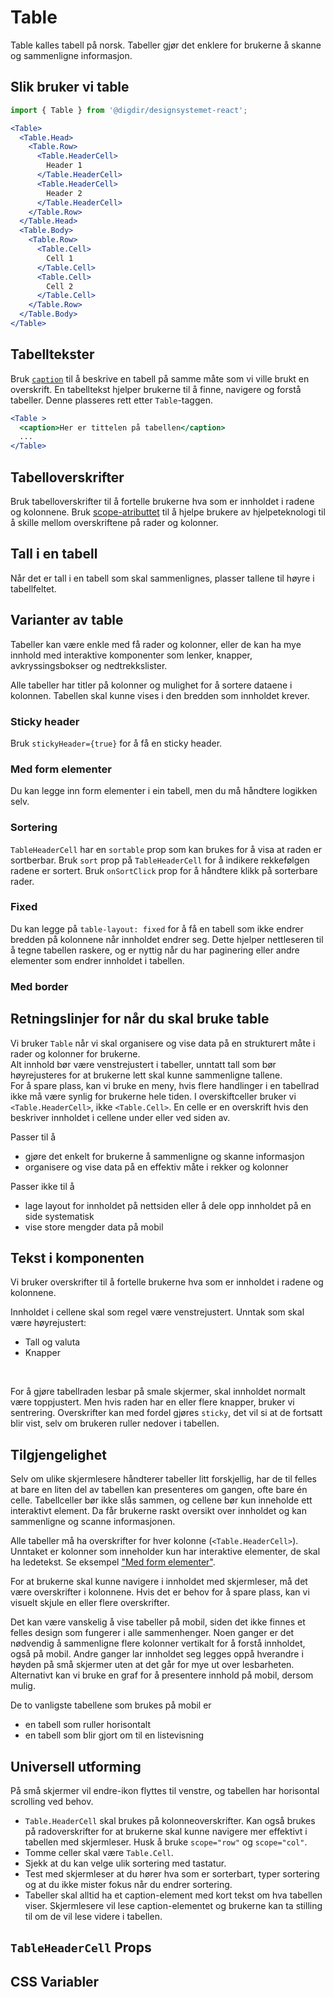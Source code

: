 

<Meta of={TableStories} />

# Table

Table kalles tabell på norsk. Tabeller gjør det enklere for brukerne å skanne og sammenligne informasjon.   

<Primary />
<Controls />

## Slik bruker vi table

```jsx
import { Table } from '@digdir/designsystemet-react';

<Table>
  <Table.Head>
    <Table.Row>
      <Table.HeaderCell>
        Header 1
      </Table.HeaderCell>
      <Table.HeaderCell>
        Header 2
      </Table.HeaderCell>
    </Table.Row>
  </Table.Head>
  <Table.Body>
    <Table.Row>
      <Table.Cell>
        Cell 1
      </Table.Cell>
      <Table.Cell>
        Cell 2
      </Table.Cell>
    </Table.Row>
  </Table.Body>
</Table>
```

## Tabelltekster

Bruk [`caption`](https://developer.mozilla.org/en-US/docs/Web/HTML/Element/caption) til å beskrive en tabell 
på samme måte som vi ville brukt en overskrift.
En tabelltekst hjelper brukerne til å finne, navigere og forstå tabeller.
Denne plasseres rett etter `Table`-taggen.

```jsx
<Table >
  <caption>Her er tittelen på tabellen</caption>
  ...
</Table>
```

## Tabelloverskrifter

Bruk tabelloverskrifter til å fortelle brukerne hva som er innholdet i radene og kolonnene. 
Bruk [scope-atributtet](https://developer.mozilla.org/en-US/docs/Web/HTML/Element/th#scope) til å hjelpe brukere av hjelpeteknologi til å 
skille mellom overskriftene på rader og kolonner.  

## Tall i en tabell

Når det er tall i en tabell som skal sammenlignes, plasser tallene til høyre i tabellfeltet.

## Varianter av table

Tabeller kan være enkle med få rader og kolonner, eller de kan ha mye innhold med interaktive komponenter som lenker, knapper, 
avkryssingsbokser og nedtrekkslister. 

Alle tabeller har titler på kolonner og mulighet for å sortere dataene i kolonnen. 
Tabellen skal kunne vises i den bredden som innholdet krever.   

### Sticky header

Bruk `stickyHeader={true}` for å få en sticky header.

<Canvas of={TableStories.StickyHeader} />

### Med form elementer

Du kan legge inn form elementer i ein tabell, men du må håndtere logikken selv.

<Canvas of={TableStories.WithFormElements} />

### Sortering

`TableHeaderCell` har en `sortable` prop som kan brukes for å visa at raden er sortberbar.
Bruk `sort` prop på `TableHeaderCell` for å indikere rekkefølgen radene er sortert.
Bruk `onSortClick` prop for å håndtere klikk på sorterbare rader.

<Canvas of={TableStories.Sortable} />

### Fixed

Du kan legge på `table-layout: fixed` for å få en tabell som ikke endrer bredden på kolonnene når innholdet endrer seg.
Dette hjelper nettleseren til å tegne tabellen raskere, og er nyttig når du har paginering eller andre elementer som endrer innholdet i tabellen.

<Canvas of={TableStories.FixedTable} />

### Med border

<Canvas of={TableStories.WithBorder} />

## Retningslinjer for når du skal bruke table

Vi bruker `Table` når vi skal organisere og vise data på en strukturert måte i rader og kolonner for brukerne.  
Alt innhold bør være venstrejustert i tabeller, unntatt tall som bør høyrejusteres for at brukerne lett skal kunne sammenligne tallene.  
For å spare plass, kan vi bruke en meny, hvis flere handlinger i en tabellrad ikke må være synlig for brukerne hele tiden. 
I overskiftceller bruker vi `<Table.HeaderCell>`, ikke `<Table.Cell>`. En celle er en overskrift hvis den beskriver 
innholdet i cellene under eller ved siden av.

Passer til å
- gjøre det enkelt for brukerne å sammenligne og skanne informasjon
- organisere og vise data på en effektiv måte i rekker og kolonner

Passer ikke til å 
- lage layout for innholdet på nettsiden eller å dele opp innholdet på en side systematisk
- vise store mengder data på mobil

## Tekst i komponenten

Vi bruker overskrifter til å fortelle brukerne hva som er innholdet i radene og kolonnene.

Innholdet i cellene skal som regel være venstrejustert.
Unntak som skal være høyrejustert:
- Tall og valuta
- Knapper

<br />

For å gjøre tabellraden lesbar på smale skjermer, skal innholdet normalt være toppjustert.
Men hvis raden har en eller flere knapper, bruker vi sentrering.
Overskrifter kan med fordel gjøres `sticky`, det vil si at de fortsatt blir vist, selv om brukeren ruller nedover i tabellen. 

## Tilgjengelighet

Selv om ulike skjermlesere håndterer tabeller litt forskjellig, har de til felles at bare en liten del
av tabellen kan presenteres om gangen, ofte bare én celle.
Tabellceller bør ikke slås sammen, og cellene bør kun inneholde ett interaktivt element. Da får brukerne 
raskt oversikt over innholdet og kan sammenligne og scanne informasjonen.

Alle tabeller må ha overskrifter for hver kolonne (`<Table.HeaderCell>`). Unntaket er kolonner som inneholder kun har 
interaktive elementer, de skal ha ledetekst. Se eksempel ["Med form elementer"](#med-form-elementer).

For at brukerne skal kunne navigere i innholdet med skjermleser, må det være overskrifter i kolonnene.
Hvis det er behov for å spare plass, kan vi visuelt skjule en eller flere overskrifter.

Det kan være vanskelig å vise tabeller på mobil, siden det ikke finnes et felles design som fungerer i alle sammenhenger.
Noen ganger er det nødvendig å sammenligne flere kolonner vertikalt for å forstå innholdet, også på mobil.
Andre ganger lar innholdet seg legges oppå hverandre i høyden på små skjermer uten at det går for mye ut over lesbarheten.
Alternativt kan vi bruke en graf for å presentere innhold på mobil, dersom mulig.

De to vanligste tabellene som brukes på mobil er
- en tabell som ruller horisontalt
- en tabell som blir gjort om til en listevisning

## Universell utforming

På små skjermer vil endre-ikon flyttes til venstre, og tabellen har horisontal scrolling ved behov. 
- `Table.HeaderCell` skal brukes på kolonneoverskrifter. Kan også brukes på radoverskrifter for at brukerne skal kunne navigere mer 
effektivt i tabellen med skjermleser. Husk å bruke `scope="row"` og `scope="col"`. 
- Tomme celler skal være `Table.Cell`. 
- Sjekk at du kan velge ulik sortering med tastatur. 
- Test med skjermleser at du hører hva som er sorterbart, typer sortering og at du ikke mister fokus når du endrer sortering. 
- Tabeller skal alltid ha et caption-element med kort tekst om hva tabellen viser.
Skjermlesere vil lese caption-elementet og brukerne kan ta stilling til om de vil lese videre i tabellen.

## `TableHeaderCell` Props

<ArgTypes of={TableHeaderCell} />

## CSS Variabler

<CssVariables css={css} />
